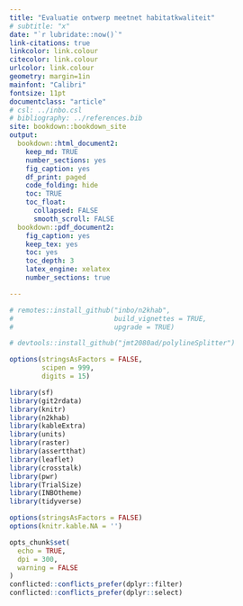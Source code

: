 ```yaml
---
title: "Evaluatie ontwerp meetnet habitatkwaliteit"
# subtitle: "x"
date: "`r lubridate::now()`"
link-citations: true
linkcolor: link.colour
citecolor: link.colour
urlcolor: link.colour
geometry: margin=1in
mainfont: "Calibri"
fontsize: 11pt
documentclass: "article"
# csl: ../inbo.csl
# bibliography: ../references.bib
site: bookdown::bookdown_site
output:
  bookdown::html_document2:
    keep_md: TRUE
    number_sections: yes
    fig_caption: yes
    df_print: paged
    code_folding: hide
    toc: TRUE
    toc_float:
      collapsed: FALSE
      smooth_scroll: FALSE
  bookdown::pdf_document2:
    fig_caption: yes
    keep_tex: yes
    toc: yes
    toc_depth: 3
    latex_engine: xelatex
    number_sections: true

---
```


```r

# remotes::install_github("inbo/n2khab",
#                         build_vignettes = TRUE,
#                         upgrade = TRUE)

# devtools::install_github("jmt2080ad/polylineSplitter")

options(stringsAsFactors = FALSE,
        scipen = 999, 
        digits = 15)

library(sf)
library(git2rdata)
library(knitr)
library(n2khab)
library(kableExtra)
library(units)
library(raster)
library(assertthat)
library(leaflet)
library(crosstalk)
library(pwr)
library(TrialSize)
library(INBOtheme)
library(tidyverse)

options(stringsAsFactors = FALSE)
options(knitr.kable.NA = '')

opts_chunk$set(
  echo = TRUE,
  dpi = 300,
  warning = FALSE
)
conflicted::conflicts_prefer(dplyr::filter)
conflicted::conflicts_prefer(dplyr::select)
```






